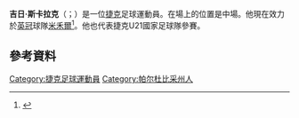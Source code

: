 {{noteTA
|G1=Football
|G2=uefa
|G3=EPL
|1=zh-hans:斯卡拉克;zh-hk:斯卡拿克;
}}
{{Infobox football biography
| name           = 吉日·斯卡拿克<br>Jiří Skalák
| image          = 
| fullname       = Jiří Skalák<ref>{{cite web |url=https://www.premierleague.com/news/612828 |title=Updated squads for 2017/18 Premier League confirmed |publisher=Premier League |date=2 February 2018 |accessdate=10 February 2018 |archive-date=2018-02-09 |archive-url=https://web.archive.org/web/20180209234903/https://www.premierleague.com/news/612828 |dead-url=no }}</ref>
| birth_date     = {{birth date and age|df=yes|1992|3|12}}
| birth_place    = [[捷克斯洛伐克|捷克斯洛伐克]][[帕爾杜比采|帕爾杜比采]]
| height         = 1.76 m
| position       = [[中場|中場]]
| currentclub    = [[米爾沃爾足球俱樂部|米禾爾]]
| clubnumber     = 
| youthyears1    = | youthclubs1 = [[布拉格斯巴達足球俱樂部|布拉格斯巴達]]     
| years1         = 2010–2015 | clubs1 = Sparta Prague B                    | caps1 = 30 | goals1 = 4  
| years2         = 2010–2015 | clubs2 = [[布拉格斯巴達足球俱樂部|布拉格斯巴達]]                      | caps2 = 10 | goals2 = 0
| years3         = 2011–2012 | clubs3 = → [[魯容貝羅克足球俱樂部|路梳比洛]] (loan)                             | caps3 = 27 | goals3 = 3
| years4         = 2013      | clubs4 = → [[斯洛瓦茨科足球俱樂部|斯洛華高]] (loan)                    | caps4 = 9  | goals4 = 0
| years5         = 2013–2014 | clubs5 = → [[布爾諾足球俱樂部|般奴]] (loan)           | caps5 = 24 | goals5 = 3
| years6         = 2014–2015 | clubs6 = → [[博萊斯拉夫足球俱樂部|波利斯拉夫]] (loan)           | caps6 = 24 | goals6 = 6
| years7         = 2015–2016 | clubs7 = [[博萊斯拉夫足球俱樂部|波利斯拉夫]]                    | caps7 = 16 | goals7 = 6
| years8         = 2016–2018 | clubs8 = [[布莱顿足球俱乐部|布莱顿]]  | caps8 = 43 | goals8 = 2
| years9         = 2018–     | clubs9 = [[米爾沃爾足球俱樂部|米禾爾]]                              | caps9 = 0 | goals9 = 0
| nationalyears1 = 2007–2008 |nationalteam1 = 捷克U16 |nationalcaps1 = 6  |nationalgoals1 = 5
| nationalyears2 = 2008      |nationalteam2 = 捷克U17 |nationalcaps2 = 4  |nationalgoals2 = 0
| nationalyears3 = 2009      |nationalteam3 = 捷克U18 |nationalcaps3 = 5  |nationalgoals3 = 0
| nationalyears4 = 2009–2011 |nationalteam4 = 捷克U19 |nationalcaps4 = 24 |nationalgoals4 = 3
| nationalyears5 = 2012      |nationalteam5 = 捷克U20 |nationalcaps5 = 1  |nationalgoals5 = 1
| nationalyears6 = 2012–2015 |nationalteam6 = [[捷克21歲以下國家足球隊|捷克U21]] |nationalcaps6 = 17 |nationalgoals6 = 1
| nationalyears7 = 2015–     |nationalteam7 = [[捷克國家足球隊|捷克]]              |nationalcaps7 = 13 |nationalgoals7 = 0
| club-update    = 2 August 2018
| ntupdate       = 14 May 2018
}}

'''吉日·斯卡拉克'''（{{lang-cz|Jiří Skalák}}；{{bd|1993年|3月12日}}）是一位[[捷克|捷克]]足球運動員。在場上的位置是中場。他現在效力於[[英冠|英冠]]球隊[[米爾沃爾足球俱樂部|米禾爾]]<ref>{{Cite web |url=http://fotbal.idnes.cz/db_fotbal.asp?hrac=3010229 |title=Profile at iDNES.cz |access-date=2015-06-08 |archive-date=2013-01-06 |archive-url=https://web.archive.org/web/20130106074648/http://fotbal.idnes.cz/db_fotbal.asp?hrac=3010229 |dead-url=no }}</ref>。他也代表捷克U21國家足球隊參賽。

==參考資料==
{{Reflist}}
{{2016年歐洲國家盃捷克參賽名單}}
{{DEFAULTSORT: Skalák, Jiří}}
[[Category:捷克足球運動員|Category:捷克足球運動員]]
[[Category:帕尔杜比采州人|Category:帕尔杜比采州人]]